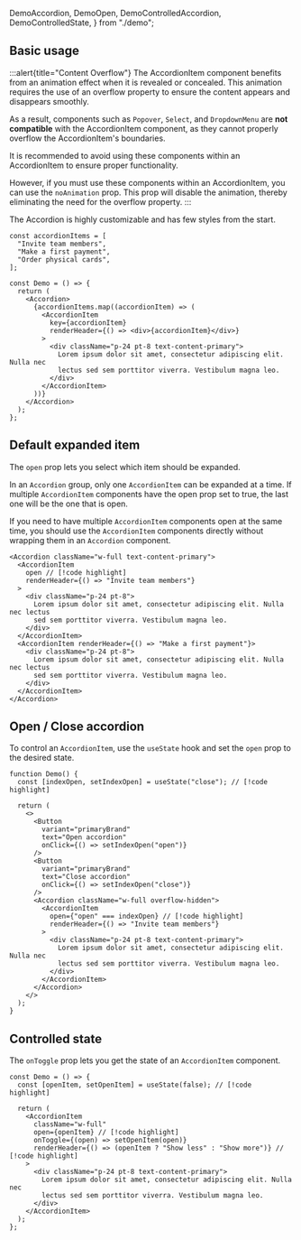   DemoAccordion,
  DemoOpen,
  DemoControlledAccordion,
  DemoControlledState,
} from "./demo";

## Basic usage

:::alert{title="Content Overflow"}
The AccordionItem component benefits from an animation effect when it is revealed or concealed. This animation requires the use of an overflow property to ensure the content appears and disappears smoothly.

As a result, components such as `Popover`, `Select`, and `DropdownMenu` are **not compatible** with the AccordionItem component, as they cannot properly overflow the AccordionItem's boundaries.

It is recommended to avoid using these components within an AccordionItem to ensure proper functionality.

However, if you must use these components within an AccordionItem, you can use the `noAnimation` prop. This prop will disable the animation, thereby eliminating the need for the overflow property.
:::

The Accordion is highly customizable and has few styles from the start.

<Preview className="body-m">
  <DemoAccordion />
</Preview>

```tsx sandbox
const accordionItems = [
  "Invite team members",
  "Make a first payment",
  "Order physical cards",
];

const Demo = () => {
  return (
    <Accordion>
      {accordionItems.map((accordionItem) => (
        <AccordionItem
          key={accordionItem}
          renderHeader={() => <div>{accordionItem}</div>}
        >
          <div className="p-24 pt-8 text-content-primary">
            Lorem ipsum dolor sit amet, consectetur adipiscing elit. Nulla nec
            lectus sed sem porttitor viverra. Vestibulum magna leo.
          </div>
        </AccordionItem>
      ))}
    </Accordion>
  );
};
```

## Default expanded item

The `open` prop lets you select which item should be expanded.

In an `Accordion` group, only one `AccordionItem` can be expanded at a time. If multiple `AccordionItem` components have the open prop set to true, the last one will be the one that is open.

If you need to have multiple `AccordionItem` components open at the same time, you should use the `AccordionItem` components directly without wrapping them in an `Accordion` component.

<Preview className="body-m">
  <DemoOpen />
</Preview>

```tsx sandbox
<Accordion className="w-full text-content-primary">
  <AccordionItem
    open // [!code highlight]
    renderHeader={() => "Invite team members"}
  >
    <div className="p-24 pt-8">
      Lorem ipsum dolor sit amet, consectetur adipiscing elit. Nulla nec lectus
      sed sem porttitor viverra. Vestibulum magna leo.
    </div>
  </AccordionItem>
  <AccordionItem renderHeader={() => "Make a first payment"}>
    <div className="p-24 pt-8">
      Lorem ipsum dolor sit amet, consectetur adipiscing elit. Nulla nec lectus
      sed sem porttitor viverra. Vestibulum magna leo.
    </div>
  </AccordionItem>
</Accordion>
```

## Open / Close accordion

To control an `AccordionItem`, use the `useState` hook and set the `open` prop to the desired state.

<Preview className="body-m">
  <DemoControlledAccordion />
</Preview>

```tsx sandbox
function Demo() {
  const [indexOpen, setIndexOpen] = useState("close"); // [!code highlight]

  return (
    <>
      <Button
        variant="primaryBrand"
        text="Open accordion"
        onClick={() => setIndexOpen("open")}
      />
      <Button
        variant="primaryBrand"
        text="Close accordion"
        onClick={() => setIndexOpen("close")}
      />
      <Accordion className="w-full overflow-hidden">
        <AccordionItem
          open={"open" === indexOpen} // [!code highlight]
          renderHeader={() => "Invite team members"}
        >
          <div className="p-24 pt-8 text-content-primary">
            Lorem ipsum dolor sit amet, consectetur adipiscing elit. Nulla nec
            lectus sed sem porttitor viverra. Vestibulum magna leo.
          </div>
        </AccordionItem>
      </Accordion>
    </>
  );
}
```

## Controlled state

The `onToggle` prop lets you get the state of an `AccordionItem` component.

<Preview className="body-m">
  <DemoControlledState />
</Preview>

```tsx sandbox
const Demo = () => {
  const [openItem, setOpenItem] = useState(false); // [!code highlight]

  return (
    <AccordionItem
      className="w-full"
      open={openItem} // [!code highlight]
      onToggle={(open) => setOpenItem(open)}
      renderHeader={() => (openItem ? "Show less" : "Show more")} // [!code highlight]
    >
      <div className="p-24 pt-8 text-content-primary">
        Lorem ipsum dolor sit amet, consectetur adipiscing elit. Nulla nec
        lectus sed sem porttitor viverra. Vestibulum magna leo.
      </div>
    </AccordionItem>
  );
};
```
